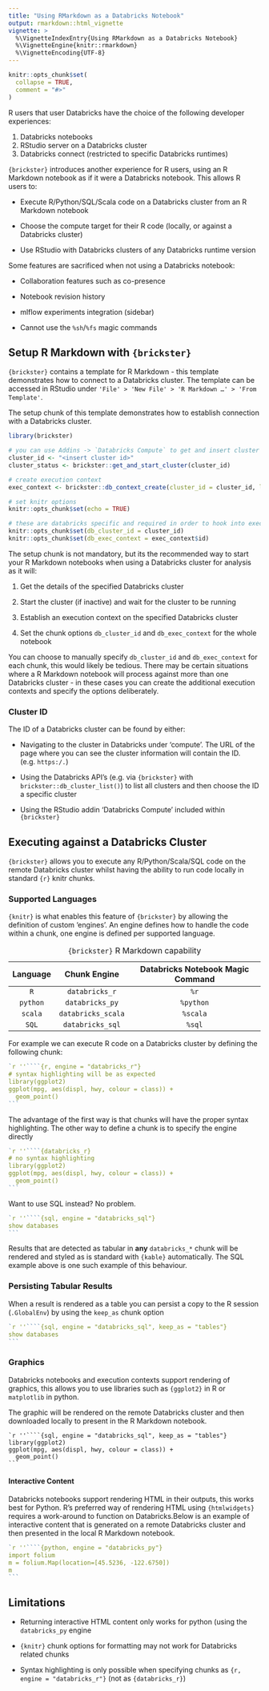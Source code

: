 ```yaml
---
title: "Using RMarkdown as a Databricks Notebook"
output: rmarkdown::html_vignette
vignette: >
  %\VignetteIndexEntry{Using RMarkdown as a Databricks Notebook}
  %\VignetteEngine{knitr::rmarkdown}
  %\VignetteEncoding{UTF-8}
---
```


```r
knitr::opts_chunk$set(
  collapse = TRUE,
  comment = "#>"
)
```

R users that user Databricks have the choice of the following developer experiences:

1.  Databricks notebooks
2.  RStudio server on a Databricks cluster
3.  Databricks connect (restricted to specific Databricks runtimes)

`{brickster}` introduces another experience for R users, using an R Markdown notebook as if it were a Databricks notebook. This allows R users to:

-   Execute R/Python/SQL/Scala code on a Databricks cluster from an R Markdown notebook

-   Choose the compute target for their R code (locally, or against a Databricks cluster)

-   Use RStudio with Databricks clusters of any Databricks runtime version

Some features are sacrificed when not using a Databricks notebook:

-   Collaboration features such as co-presence

-   Notebook revision history

-   mlflow experiments integration (sidebar)

-   Cannot use the `%sh`/`%fs` magic commands

## Setup R Markdown with `{brickster}`

`{brickster}` contains a template for R Markdown - this template demonstrates how to connect to a Databricks cluster. The template can be accessed in RStudio under `'File' > 'New File' > 'R Markdown …' > 'From Template'`.

The setup chunk of this template demonstrates how to establish connection with a Databricks cluster.

``` r
library(brickster)

# you can use Addins -> `Databricks Compute` to get and insert cluster ID
cluster_id <- "<insert cluster id>"
cluster_status <- brickster::get_and_start_cluster(cluster_id)

# create execution context
exec_context <- brickster::db_context_create(cluster_id = cluster_id, language = "r")

# set knitr options
knitr::opts_chunk$set(echo = TRUE)

# these are databricks specific and required in order to hook into execution context on cluster
knitr::opts_chunk$set(db_cluster_id = cluster_id)
knitr::opts_chunk$set(db_exec_context = exec_context$id)
```

The setup chunk is not mandatory, but its the recommended way to start your R Markdown notebooks when using a Databricks cluster for analysis as it will:

1.  Get the details of the specified Databricks cluster

2.  Start the cluster (if inactive) and wait for the cluster to be running

3.  Establish an execution context on the specified Databricks cluster

4.  Set the chunk options `db_cluster_id` and `db_exec_context` for the whole notebook

You can choose to manually specify `db_cluster_id` and `db_exec_context` for each chunk, this would likely be tedious. There may be certain situations where a R Markdown notebook will process against more than one Databricks cluster - in these cases you can create the additional execution contexts and specify the options deliberately.

### Cluster ID

The ID of a Databricks cluster can be found by either:

-   Navigating to the cluster in Databricks under 'compute'. The URL of the page where you can see the cluster information will contain the ID. (e.g. `https:/.`)

-   Using the Databricks API's (e.g. via `{brickster}` with `brickster::db_cluster_list()`) to list all clusters and then choose the ID a specific cluster

-   Using the RStudio addin 'Databricks Compute' included within `{brickster}`

## Executing against a Databricks Cluster

`{brickster}` allows you to execute any R/Python/Scala/SQL code on the remote Databricks cluster whilst having the ability to run code locally in standard `{r}` knitr chunks.

### Supported Languages

`{knitr}` is what enables this feature of `{brickster}` by allowing the definition of custom 'engines'. An engine defines how to handle the code within a chunk, one engine is defined per supported language.

| Language |    Chunk Engine    | Databricks Notebook Magic Command |
|:--------:|:------------------:|:---------------------------------:|
|   `R`    |   `databricks_r`   |               `%r`                |
| `python` |  `databricks_py`   |             `%python`             |
| `scala`  | `databricks_scala` |             `%scala`              |
|  `SQL`   |  `databricks_sql`  |              `%sql`               |

: `{brickster}` R Markdown capability

For example we can execute R code on a Databricks cluster by defining the following chunk:

```` r
`r ''````{r, engine = "databricks_r"}
# syntax highlighting will be as expected
library(ggplot2)
ggplot(mpg, aes(displ, hwy, colour = class)) + 
  geom_point()
```
````

The advantage of the first way is that chunks will have the proper syntax highlighting. The other way to define a chunk is to specify the engine directly

```` r
`r ''````{databricks_r}
# no syntax highlighting
library(ggplot2)
ggplot(mpg, aes(displ, hwy, colour = class)) + 
  geom_point()
```
````

Want to use SQL instead? No problem.

```` r
`r ''````{sql, engine = "databricks_sql"}
show databases
```
````

Results that are detected as tabular in **any** `databricks_*` chunk will be rendered and styled as is standard with `{kable}` automatically. The SQL example above is one such example of this behaviour.

### Persisting Tabular Results

When a result is rendered as a table you can persist a copy to the R session (`.GlobalEnv`) by using the `keep_as` chunk option

```` r
`r ''````{sql, engine = "databricks_sql", keep_as = "tables"}
show databases
```
````

### Graphics

Databricks notebooks and execution contexts support rendering of graphics, this allows you to use libraries such as `{ggplot2}` in R or `matplotlib` in python.

The graphic will be rendered on the remote Databricks cluster and then downloaded locally to present in the R Markdown notebook.

    `r ''````{sql, engine = "databricks_sql", keep_as = "tables"}
    library(ggplot2)
    ggplot(mpg, aes(displ, hwy, colour = class)) + 
      geom_point()
    ```

#### Interactive Content

Databricks notebooks support rendering HTML in their outputs, this works best for Python. R's preferred way of rendering HTML using `{htmlwidgets}` requires a work-around to function on Databricks.Below is an example of interactive content that is generated on a remote Databricks cluster and then presented in the local R Markdown notebook.

```` r
`r ''````{python, engine = "databricks_py"}
import folium
m = folium.Map(location=[45.5236, -122.6750])
m
```
````

## Limitations

-   Returning interactive HTML content only works for python (using the `databricks_py` engine

-   `{knitr}` chunk options for formatting may not work for Databricks related chunks

-   Syntax highlighting is only possible when specifying chunks as `{r, engine = "databricks_r"}` (not as `{databricks_r}`)
